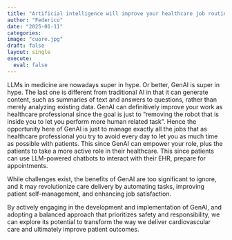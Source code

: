 ```yaml
---
title: "Artificial intelligence will improve your healthcare job routine"
author: "Federico"
date: "2025-01-11"
categories:
image: "cuore.jpg"
draft: false
layout: single
execute: 
  eval: false
---
```


LLMs in medicine are nowadays super in hype.
Or better, GenAI is super in hype. The last one is different from traditional AI in that it can generate content, such as summaries of text and answers to questions, rather than merely analyzing existing data. 
GenAI can definitively improve your work as healthcare professional since the goal is just to "removing the robot that is inside you to let you perform more human related task". 
Hence the opportunity here of GenAI is just to manage exactly all the jobs that as healthcare professional you try to avoid every day to let you as much time as possible with patients. 
This since GenAI can empower your role, plus the patients to take a more active role in their healthcare. This since patients can use LLM-powered chatbots to interact with their EHR, prepare for appointments.

While challenges exist, the benefits of GenAI are too significant to ignore, and it may revolutionize care delivery by automating tasks, improving patient self-management, and enhancing job satisfaction. 

By actively engaging in the development and implementation of GenAI, and adopting a balanced approach that prioritizes safety and responsibility, we can explore its potential to transform the way we deliver cardiovascular care and ultimately improve patient outcomes.
